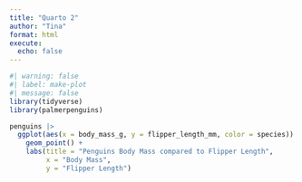```yaml
---
title: "Quarto 2"
author: "Tina"
format: html
execute: 
  echo: false
---
```


```r
#| warning: false
#| label: make-plot
#| message: false
library(tidyverse)
library(palmerpenguins)
```

```r

penguins |> 
  ggplot(aes(x = body_mass_g, y = flipper_length_mm, color = species)) +
    geom_point() +
    labs(title = "Penguins Body Mass compared to Flipper Length", 
         x = "Body Mass", 
         y = "Flipper Length")
```
